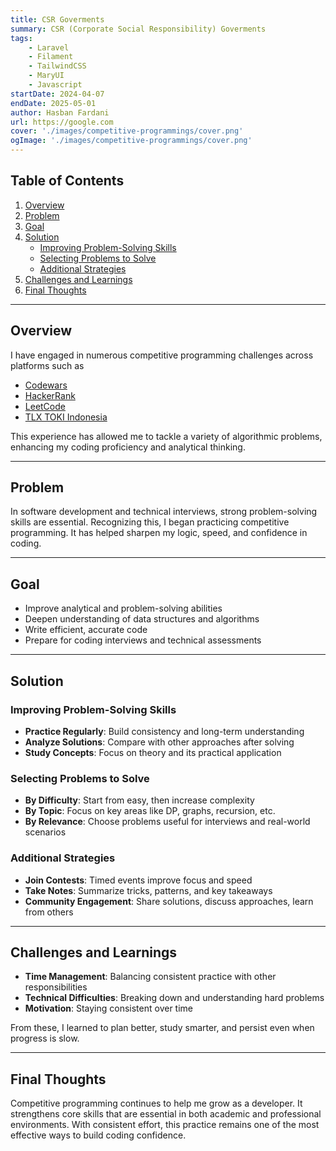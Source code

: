 ```yaml
---
title: CSR Goverments
summary: CSR (Corporate Social Responsibility) Goverments
tags:
    - Laravel
    - Filament
    - TailwindCSS
    - MaryUI
    - Javascript
startDate: 2024-04-07
endDate: 2025-05-01
author: Hasban Fardani
url: https://google.com
cover: './images/competitive-programmings/cover.png'
ogImage: './images/competitive-programmings/cover.png'
---
```

## Table of Contents

1. [Overview](#overview)  
2. [Problem](#problem)  
3. [Goal](#goal)  
4. [Solution](#solution)  
   - [Improving Problem-Solving Skills](#improving-problem-solving-skills)  
   - [Selecting Problems to Solve](#selecting-problems-to-solve)  
   - [Additional Strategies](#additional-strategies)  
5. [Challenges and Learnings](#challenges-and-learnings)  
6. [Final Thoughts](#final-thoughts)  

---

## Overview

I have engaged in numerous competitive programming challenges across platforms such as  
- [Codewars](https://www.codewars.com/users/Hasban-Fardani/completed)  
- [HackerRank](https://www.hackerrank.com/profile/hasbanfardani77)  
- [LeetCode](https://leetcode.com/u/Hasban-Fardani/)  
- [TLX TOKI Indonesia](https://tlx.toki.id/profiles/hasban/submission-history)  

This experience has allowed me to tackle a variety of algorithmic problems, enhancing my coding proficiency and analytical thinking.

---

## Problem

In software development and technical interviews, strong problem-solving skills are essential. Recognizing this, I began practicing competitive programming. It has helped sharpen my logic, speed, and confidence in coding.

---

## Goal

- Improve analytical and problem-solving abilities  
- Deepen understanding of data structures and algorithms  
- Write efficient, accurate code  
- Prepare for coding interviews and technical assessments  

---

## Solution

### Improving Problem-Solving Skills

- **Practice Regularly**: Build consistency and long-term understanding  
- **Analyze Solutions**: Compare with other approaches after solving  
- **Study Concepts**: Focus on theory and its practical application  

### Selecting Problems to Solve

- **By Difficulty**: Start from easy, then increase complexity  
- **By Topic**: Focus on key areas like DP, graphs, recursion, etc.  
- **By Relevance**: Choose problems useful for interviews and real-world scenarios  

### Additional Strategies

- **Join Contests**: Timed events improve focus and speed  
- **Take Notes**: Summarize tricks, patterns, and key takeaways  
- **Community Engagement**: Share solutions, discuss approaches, learn from others  

---

## Challenges and Learnings

- **Time Management**: Balancing consistent practice with other responsibilities  
- **Technical Difficulties**: Breaking down and understanding hard problems  
- **Motivation**: Staying consistent over time  

From these, I learned to plan better, study smarter, and persist even when progress is slow.

---

## Final Thoughts

Competitive programming continues to help me grow as a developer. It strengthens core skills that are essential in both academic and professional environments. With consistent effort, this practice remains one of the most effective ways to build coding confidence.

